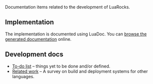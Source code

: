 Documentation items related to the development of LuaRocks.

== Implementation ==

The implementation is documented using LuaDoc. You can [http://luarocks.luaforge.net/luadoc/ browse the generated documentation] online.

== Development docs ==

* [[To-do_list.wiki|To-do list]] – things yet to be done and/or defined.
* [[Related_work.wiki|Related work]] – A survey on build and deployment systems for other languages.

